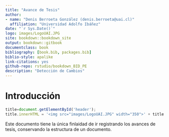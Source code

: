 ```yaml
--- 
title: "Avance de Tesis"
author:
- name: "Denis Berroeta González (denis.berroeta@uai.cl)"
  affiliation: "Universidad Adolfo Ibáñez"
date: "`r Sys.Date()`"
logo: images/LogoUAI.JPG
site: bookdown::bookdown_site
output: bookdown::gitbook
documentclass: book
bibliography: [book.bib, packages.bib]
biblio-style: apalike
link-citations: yes
github-repo: rstudio/bookdown_BID_PE
description: "Detección de Cambios"
---
```




# Introducción


```js
title=document.getElementById('header');
title.innerHTML = '<img src="images/LogoUAI.JPG" width="350">' + title.innerHTML
```


Este documento tiene la única finlaidad de ir registrando los avances de tesis, conservando la estructura de un documento.
